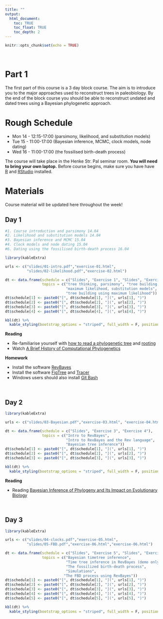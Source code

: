 ```yaml
---
title: ""
output:
  html_document:
    toc: TRUE
    toc_float: TRUE
    toc_depth: 2
---
```


```r
knitr::opts_chunk$set(echo = TRUE)
```

\

# Part 1

The first part of this course is a 3 day block course.
The aim is to introduce you to the major approaches used to reconstruct trees in paleobiology. By the end of the block course you should be able to reconstruct undated and dated trees using a Bayesian phylogenetic approach.

# Rough Schedule

* Mon 14 - 12:15-17:00 (parsimony, likelihood, and substitution models)
* Tue 15 - 11:00-17:00 (Bayesian inference, MCMC, clock models, node dating)
* Wed 16 - 11:00-17:00 (the fossilised birth-death process)

The course will take place in the Henke Str. Pal seminar room. **You will need to bring your own laptop.**
Before course begins, make sure you have have [R](https://www.r-project.org) and [RStudio](https://posit.co/download/rstudio-desktop/) installed.

# Materials

Course material will be updated here throughout the week!

## Day 1

```r
#1. Course introduction and parsimony 14.04
#2. Likelihood and substitution models 14.04
#3. Bayesian inference and MCMC 15.04
#4. Clock models and node dating 15.04
#6. Dating using the fossilised birth-death process 16.04

library(kableExtra)

urls <- c("slides/01-intro.pdf","exercise-01.html",
          "slides/02-likelihood.pdf","exercise-02.html")

dt <- data.frame(schedule = c("Slides", "Exercise 1", "Slides", "Exercise 2"),
                 topics = c("tree thinking, parsimony", "tree building using parsimony",
                            "maximum likelihood, substitution models", 
                            "tree building using maximum likelihood"))
dt$schedule[1] <- paste0("[", dt$schedule[1], "](", urls[1], ")")
dt$schedule[2] <- paste0("[", dt$schedule[2], "](", urls[2], ")")
dt$schedule[3] <- paste0("[", dt$schedule[3], "](", urls[3], ")")
dt$schedule[4] <- paste0("[", dt$schedule[4], "](", urls[4], ")")

kbl(dt) %>%
  kable_styling(bootstrap_options = "striped", full_width = F, position = "left")

```

**Reading**

* Re-familiarise yourself with [how to read a phylogenetic tree](https://artic.network/how-to-read-a-tree.html) and [rooting](https://slides.filogeneti.ca/include/rooting.html)
* Watch [A Brief History of Computational Phylogenetics](https://www.youtube.com/watch?v=PcD15i7yzJ8)

**Homework**

* Install the software [RevBayes](https://revbayes.github.io/download)
* Install the software [FigTree](http://tree.bio.ed.ac.uk/software/figtree/) and [Tracer](https://github.com/beast-dev/tracer/releases/tag/v1.7.2)
* Windows users should also install [Git Bash](https://gitforwindows.org)

\

## Day 2

```r

library(kableExtra)

urls <- c("slides/03-Bayesian.pdf","exercise-03.html", "exercise-04.html")

dt <- data.frame(schedule = c("Slides", "Exercise 3", "Exercise 4"),
                 topics = c("Intro to RevBayes", 
                            "Intro to RevBayes and the Rev language", 
                            "Bayesian tree inference"))
dt$schedule[1] <- paste0("[", dt$schedule[1], "](", urls[1], ")")
dt$schedule[2] <- paste0("[", dt$schedule[2], "](", urls[2], ")")
dt$schedule[3] <- paste0("[", dt$schedule[3], "](", urls[3], ")")

kbl(dt) %>%
  kable_styling(bootstrap_options = "striped", full_width = F, position = "left")

```

**Reading**

* Reading [Bayesian Inference of Phylogeny and Its Impact on Evolutionary Biology](https://www.science.org/doi/epdf/10.1126/science.1065889)

\ 

## Day 3

```r

library(kableExtra)

urls <- c("slides/04-clocks.pdf","exercise-05.html",
          "slides/05-FBD.pdf","exercise-06.html","exercise-06.html")

dt <- data.frame(schedule = c("Slides", "Exercise 5", "Slides", "Exercise 6", "Exercise 7"),
                 topics = c("Bayesian timetree inference", 
                            "Time tree inference in RevBayes (demo only)",
                            "The fossilized birth-death process",
                            "Simulations",
                           "The FBD process using RevBayes"))
dt$schedule[1] <- paste0("[", dt$schedule[1], "](", urls[1], ")")
dt$schedule[2] <- paste0("[", dt$schedule[2], "](", urls[2], ")")
dt$schedule[3] <- paste0("[", dt$schedule[3], "](", urls[3], ")")
dt$schedule[4] <- paste0("[", dt$schedule[4], "](", urls[4], ")")
dt$schedule[5] <- paste0("[", dt$schedule[5], "](", urls[5], ")")

kbl(dt) %>%
  kable_styling(bootstrap_options = "striped", full_width = F, position = "left")

```

\
\

